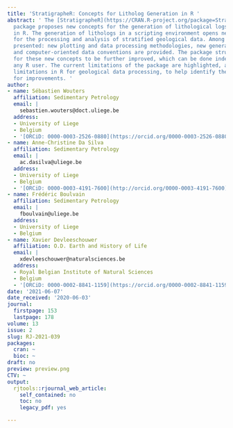 ```yaml
---
title: 'StratigrapheR: Concepts for Litholog Generation in R '
abstract: ' The [StratigrapheR](https://CRAN.R-project.org/package=StratigrapheR)
  package proposes new concepts for the generation of lithological logs, or lithologs,
  in R. The generation of lithologs in a scripting environment opens new opportunities
  for the processing and analysis of stratified geological data. Among the new concepts
  presented: new plotting and data processing methodologies, new general R functions,
  and computer-oriented data conventions are provided. The package structure allows
  for these new concepts to be further improved, which can be done independently by
  any R user. The current limitations of the package are highlighted, along with the
  limitations in R for geological data processing, to help identify the best paths
  for improvements. '
author:
- name: Sébastien Wouters
  affiliation: Sedimentary Petrology
  email: |
    sebastien.wouters@doct.uliege.be
  address:
  - University of Liege
  - Belgium
  - '[ORCiD: 0000-0003-2526-0880](https://orcid.org/0000-0003-2526-0880)'
- name: Anne-Christine Da Silva
  affiliation: Sedimentary Petrology
  email: |
    ac.dasilva@uliege.be
  address:
  - University of Liege
  - Belgium
  - '[ORCiD: 0000-0003-4191-7600](http://orcid.org/0000-0003-4191-7600)'
- name: Frédéric Boulvain
  affiliation: Sedimentary Petrology
  email: |
    fboulvain@uliege.be
  address:
  - University of Liege
  - Belgium
- name: Xavier Devleeschouwer
  affiliation: O.D. Earth and History of Life
  email: |
    xdevleeschouwer@naturalsciences.be
  address:
  - Royal Belgian Institute of Natural Sciences
  - Belgium
  - '[ORCiD: 0000-0002-8841-1159](https://orcid.org/0000-0002-8841-1159)'
date: '2021-06-07'
date_received: '2020-06-03'
journal:
  firstpage: 153
  lastpage: 178
volume: 13
issue: 2
slug: RJ-2021-039
packages:
  cran: ~
  bioc: ~
draft: no
preview: preview.png
CTV: ~
output:
  rjtools::rjournal_web_article:
    self_contained: no
    toc: no
    legacy_pdf: yes

---
```


